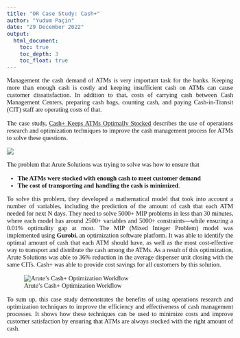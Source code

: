 ```yaml
---
title: "OR Case Study: Cash+" 
author: "Yudum Paçin"
date: "29 December 2022"
output: 
  html_document:
    toc: true
    toc_depth: 3
    toc_float: true
---
```

<style>
    body { 
    font-family: Calibri;
    text-align: justify;
    font-size: 11pt;
    }
</style>

Management the cash demand of ATMs is very important task for the banks. Keeping more than enough cash is costly and keeping insufficient cash on ATMs can cause customer dissatisfaction. In addition to that, costs of carrying cash between Cash Management Centers, preparing cash bags, counting cash, and paying Cash-in-Transit (CIT) staff are operating costs of that. 


The case study, [Cash+ Keeps ATMs Optimally Stocked](https://www.gurobi.com/case_studies/arute-solutions-cash-keeps-atms-optimally-stocked/) describes the use of operations research and optimization techniques to improve the cash management process for ATMs to solve these questions.

![](images/gurobi.png)


The problem that Arute Solutions was trying to solve was how to ensure that 

* **The ATMs  were stocked with enough cash to meet customer demand**
* **The cost of transporting and handling the cash is minimized**. 

To solve this problem, they developed a mathematical model that took into account a number of variables, including the prediction of the amount of cash that each ATM needed for next N days. They need to solve 5000+ MIP problems in less than 30 minutes, where each model has around 2500+ variables and 5000+ constraints—while ensuring a 0.01% optimality gap at most. The MIP (Mixed Integer Problem) model was implemented using **Gurobi**, an optimization software platform. It was able to identify the optimal amount of cash that each ATM should have, as well as the most cost-effective way to transport and distribute the cash among the ATMs. As a result of this optimization, Arute Solutions was able to 36% reduction in the average dispenser unit closing with the same CITs. Cash+ was able to provide cost savings for all customers by this solution.

![Arute’s Cash+ Optimization Workflow](images/cash.png)

To sum up, this case study demonstrates the benefits of using operations research and optimization techniques to improve the efficiency and effectiveness of cash management processes. It shows how these techniques can be used to minimize costs and improve customer satisfaction by ensuring that ATMs are always stocked with the right amount of cash.


